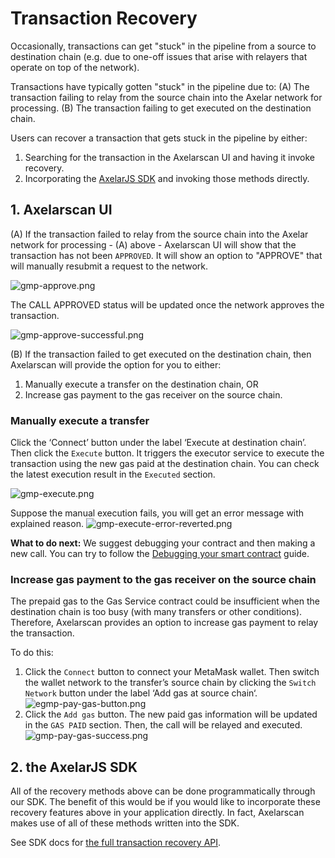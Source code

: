 # Transaction Recovery
Occasionally, transactions can get "stuck" in the pipeline from a source to destination chain (e.g. due to one-off issues that arise with relayers that operate on top of the network).

Transactions have typically gotten "stuck" in the pipeline due to:
(A) The transaction failing to relay from the source chain into the Axelar network for processing.
(B) The transaction failing to get executed on the destination chain.

Users can recover a transaction that gets stuck in the pipeline by either: 
1. Searching for the transaction in the Axelarscan UI and having it invoke recovery.
2. Incorporating the [AxelarJS SDK](/dev/axelarjs-sdk/token-transfer-dep-addr) and invoking those methods directly.

## 1. Axelarscan UI

(A) If the transaction failed to relay from the source chain into the Axelar network for processing - (A) above - Axelarscan UI will show that the transaction has not been `APPROVED`. It will show an option to "APPROVE" that will manually resubmit a request to the network.

![gmp-approve.png](/images/gmp-approve.png)

The CALL APPROVED status will be updated once the network approves the transaction.

![gmp-approve-successful.png](/images/gmp-approve-successful.png)

(B) If the transaction failed to get executed on the destination chain, then Axelarscan will provide the option for you to either:
1. Manually execute a transfer on the destination chain, OR
2. Increase gas payment to the gas receiver on the source chain.

### Manually execute a transfer
Click the ‘Connect’ button under the label ‘Execute at destination chain’. Then click the `Execute` button. It triggers the executor service to execute the transaction using the new gas paid at the destination chain. You can check the latest execution result in the `Executed` section.

![gmp-execute.png](/images/gmp-execute.png)

Suppose the manual execution fails, you will get an error message with explained reason.
![gmp-execute-error-reverted.png](/images/gmp-execute-error-reverted.png)

**What to do next:** We suggest debugging your contract and then making a new call. You can try to follow the [Debugging your smart contract](/dev/monitor-recover/recovery) guide.

### Increase gas payment to the gas receiver on the source chain
The prepaid gas to the Gas Service contract could be insufficient when the destination chain is too busy (with many transfers or other conditions). Therefore, Axelarscan provides an option to increase gas payment to relay the transaction. 

To do this:
1. Click the `Connect` button to connect your MetaMask wallet. Then switch the wallet network to the transfer’s source chain by clicking the `Switch Network` button under the label ‘Add gas at source chain‘.
![egmp-pay-gas-button.png](/images/gmp-pay-gas-button.png)
2. Click the `Add gas` button. The new paid gas information will be updated in the `GAS PAID` section. Then, the call will be relayed and executed.
![gmp-pay-gas-success.png](/images/gmp-pay-gas-success.png)

## 2. the AxelarJS SDK

All of the recovery methods above can be done programmatically through our SDK. The benefit of this would be if you would like to incorporate these recovery features above in your application directly. In fact, Axelarscan makes use of all of these methods written into the SDK. 

See SDK docs for [the full transaction recovery API](/dev/axelarjs-sdk/tx-status-query-recovery#query-transaction-status-by-txhash).
